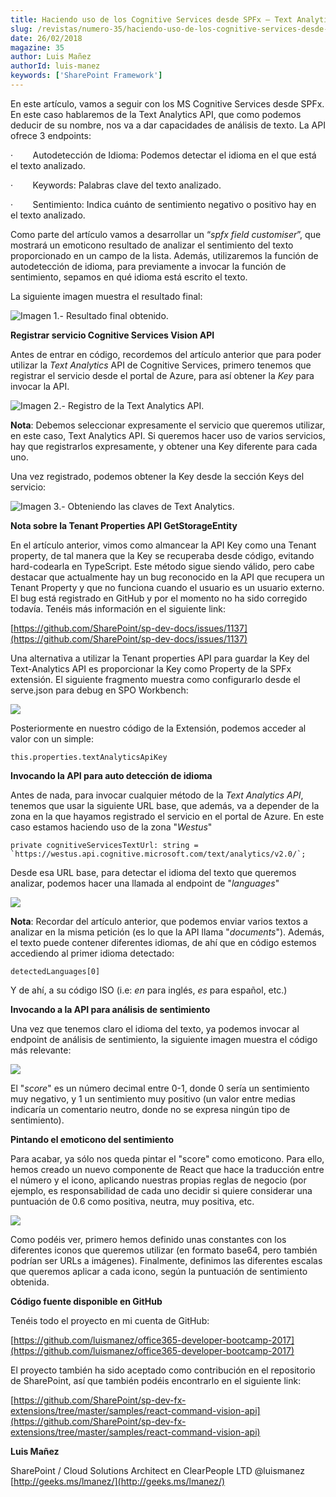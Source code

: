 ```yaml
---
title: Haciendo uso de los Cognitive Services desde SPFx – Text Analytics API
slug: /revistas/numero-35/haciendo-uso-de-los-cognitive-services-desde-spfx-–-text-analytics-api
date: 26/02/2018
magazine: 35
author: Luis Mañez
authorId: luis-manez
keywords: ['SharePoint Framework']
---
```






En este artículo, vamos a seguir con los MS Cognitive Services desde SPFx. En este caso hablaremos de la Text Analytics API, que como podemos deducir de su nombre, nos va a dar capacidades de análisis de texto. La API ofrece 3 endpoints:

·         Autodetección de Idioma: Podemos detectar el idioma en el que está el texto analizado.

·         Keywords: Palabras clave del texto analizado.

·         Sentimiento: Indica cuánto de sentimiento negativo o positivo hay en el texto analizado.

Como parte del artículo vamos a desarrollar un “*spfx field customiser*”, que mostrará un emoticono resultado de analizar el sentimiento del texto proporcionado en un campo de la lista. Además, utilizaremos la función de autodetección de idioma, para previamente a invocar la función de sentimiento, sepamos en qué idioma está escrito el texto.

La siguiente imagen muestra el resultado final:

![Imagen 1.- Resultado final obtenido.](../../../images/numero35/haciendo-uso-de-los-cognitive-services-desde-spfx-–-text-analytics-api/image1.png)

**Registrar servicio Cognitive Services Vision API**

Antes de entrar en código, recordemos del artículo anterior que para poder utilizar la *Text Analytics* API de Cognitive Services, primero tenemos que registrar el servicio desde el portal de Azure, para así obtener la *Key* para invocar la API.

![Imagen 2.- Registro de la Text Analytics API.](../../../images/numero35/haciendo-uso-de-los-cognitive-services-desde-spfx-–-text-analytics-api/image2.png)

**Nota**: Debemos seleccionar expresamente el servicio que queremos utilizar, en este caso, Text Analytics API. Si queremos hacer uso de varios servicios, hay que registrarlos expresamente, y obtener una Key diferente para cada uno.

Una vez registrado, podemos obtener la Key desde la sección Keys del servicio:

![Imagen 3.- Obteniendo las claves de Text Analytics.](../../../images/numero35/haciendo-uso-de-los-cognitive-services-desde-spfx-–-text-analytics-api/image3.png)

**Nota sobre la Tenant Properties API GetStorageEntity**

En el artículo anterior, vimos como almancear la API Key como una Tenant property, de tal manera que la Key se recuperaba desde código, evitando hard-codearla en TypeScript. Este método sigue siendo válido, pero cabe destacar que actualmente hay un bug reconocido en la API que recupera un Tenant Property y que no funciona cuando el usuario es un usuario externo. El bug está registrado en GitHub y por el momento no ha sido corregido todavía. Tenéis más información en el siguiente link:

[https://github.com/SharePoint/sp-dev-docs/issues/1137](https://github.com/SharePoint/sp-dev-docs/issues/1137)

Una alternativa a utilizar la Tenant properties API para guardar la Key del Text-Analytics API es proporcionar la Key como Property de la SPFx extensión. El siguiente fragmento muestra como configurarlo desde el serve.json para debug en SPO Workbench:

![](../../../images/numero35/haciendo-uso-de-los-cognitive-services-desde-spfx-–-text-analytics-api/image4.png)

Posteriormente en nuestro código de la Extensión, podemos acceder al valor con un simple:

```
​this.properties.textAnalyticsApiKey​
```

**Invocando la API para auto detección de idioma**

Antes de nada, para invocar cualquier método de la *Text Analytics API*, tenemos que usar la siguiente URL base, que además, va a depender de la zona en la que hayamos registrado el servicio en el portal de Azure. En este caso estamos haciendo uso de la zona "*Westus*"

```
private cognitiveServicesTextUrl: string = `https://westus.api.cognitive.microsoft.com/text/analytics/v2.0/`;
```

Desde esa URL base, para detectar el idioma del texto que queremos analizar, podemos hacer una llamada al endpoint de "*languages*"

![](../../../images/numero35/haciendo-uso-de-los-cognitive-services-desde-spfx-–-text-analytics-api/image5.png)

**Nota**: Recordar del artículo anterior, que podemos enviar varios textos a analizar en la misma petición (es lo que la API llama "*documents*"). Además, el texto puede contener diferentes idiomas, de ahí que en código estemos accediendo al primer idioma detectado:

```
​detectedLanguages[0]
```



Y de ahí, a su código ISO (i.e: *en* para inglés, *es* para español, etc.)

**Invocando a la API para análisis de sentimiento**

Una vez que tenemos claro el idioma del texto, ya podemos invocar al endpoint de análisis de sentimiento, la siguiente imagen muestra el código más relevante:

![](../../../images/numero35/haciendo-uso-de-los-cognitive-services-desde-spfx-–-text-analytics-api/image6.png)

El "*score*" es un número decimal entre 0-1, donde 0 sería un sentimiento muy negativo, y 1 un sentimiento muy positivo (un valor entre medias indicaría un comentario neutro, donde no se expresa ningún tipo de sentimiento).

**Pintando el emoticono del sentimiento**

Para acabar, ya sólo nos queda pintar el "score" como emoticono. Para ello, hemos creado un nuevo componente de React que hace la traducción entre el número y el icono, aplicando nuestras propias reglas de negocio (por ejemplo, es responsabilidad de cada uno decidir si quiere considerar una puntuación de 0.6 como positiva, neutra, muy positiva, etc.

![](../../../images/numero35/haciendo-uso-de-los-cognitive-services-desde-spfx-–-text-analytics-api/image7.png)

Como podéis ver, primero hemos definido unas constantes con los diferentes iconos que queremos utilizar (en formato base64, pero también podrían ser URLs a imágenes). Finalmente, definimos las diferentes escalas que queremos aplicar a cada icono, según la puntuación de sentimiento obtenida.

**Código fuente disponible en GitHub**

Tenéis todo el proyecto en mi cuenta de GitHub:

[https://github.com/luismanez/office365-developer-bootcamp-2017](https://github.com/luismanez/office365-developer-bootcamp-2017)

El proyecto también ha sido aceptado como contribución en el repositorio de SharePoint, así que también podéis encontrarlo en el siguiente link:

[https://github.com/SharePoint/sp-dev-fx-extensions/tree/master/samples/react-command-vision-api](https://github.com/SharePoint/sp-dev-fx-extensions/tree/master/samples/react-command-vision-api)



**Luis Mañez**

SharePoint / Cloud Solutions Architect en ClearPeople LTD
 @luismanez
 [http://geeks.ms/lmanez/](http://geeks.ms/lmanez/)​​

